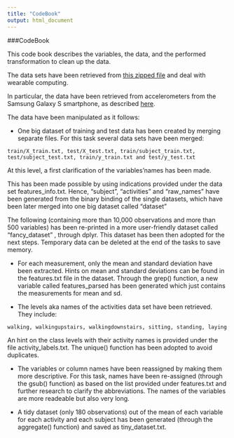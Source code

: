 ```yaml
---
title: "CodeBook"
output: html_document
---
```


###CodeBook

This code book describes the variables, the data, and the performed transformation to clean up the data. 

The data sets have been retrieved from 
[this zipped file](https://d396qusza40orc.cloudfront.net/getdata%2Fprojectfiles%2FUCI%20HAR%20Dataset.zip) and deal with wearable computing. 


In particular, the data have been retrieved from accelerometers from the 
Samsung Galaxy S smartphone, as described [here](http://archive.ics.uci.edu/ml/datasets/Human+Activity+Recognition+Using+Smartphones).

The data have been manipulated as it follows: 

- One big dataset of training and test data has been created by merging separate files. For this task several data sets have been merged: 

```
train/X_train.txt, test/X_test.txt, train/subject_train.txt, test/subject_test.txt, train/y_train.txt and test/y_test.txt
```
At this level, a first clarification of the variables'names has been made.

This has been made possible by using indications provided under the data set features_info.txt. 
Hence, "subject", "activities" and "raw_names" have been generated from the binary binding of the single datasets, which have been later merged into one 
big dataset called "dataset"

The following (containing more than 10,000 observations and more than 500 variables) has been re-printed in a more user-friendly dataset called "fancy_dataset" , through dplyr. This dataset has been then adopted for the next steps. Temporary data can be deleted at the end of the tasks to save memory.
 

- For each measurement, only the mean and standard deviation have been extracted. Hints on mean and standard deviations can be found in the features.txt file in the 
dataset. Through the grep() function, a new variable called features_parsed has been generated which just contains the measurements for mean and sd.

- The levels aka names of the activities data set have been retrieved. They include: 

```
walking, walkingupstairs, walkingdownstairs, sitting, standing, laying
```

An hint on the class levels with their activity names is provided under the file activity_labels.txt. The unique() function has been adopted to avoid duplicates.

- The variables or column names have been reassigned by making them more descriptive. For this task, names have been re-assigned (through the gsub() function) as based on the list provided under features.txt and further research to clarify the abbreviations. The names of the variables are more readeable but also very long.

- A tidy dataset (only 180 observations) out of the mean of each variable for each activity and each subject has been generated (through the aggregate() function) and saved as tiny_dataset.txt.




